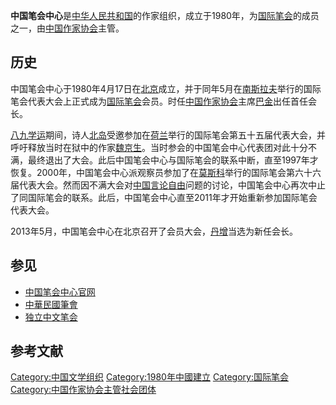 '''中国笔会中心'''是[[中华人民共和国|中华人民共和国]]的作家组织，成立于1980年，为[[国际笔会|国际笔会]]的成员之一，由[[中国作家协会|中国作家协会]]主管。

== 历史 ==
中国笔会中心于1980年4月17日在[[北京|北京]]成立，并于同年5月在[[南斯拉夫|南斯拉夫]]举行的国际笔会代表大会上正式成为[[国际笔会|国际笔会]]会员。时任[[中国作家协会|中国作家协会]]主席[[巴金|巴金]]出任首任会长。{{r|zhang}}{{r|chinawriter}}

[[八九学运|八九学运]]期间，诗人[[北岛_(诗人)|北岛]]受邀参加在[[荷兰|荷兰]]举行的国际笔会第五十五届代表大会，并呼吁释放当时在狱中的作家[[魏京生|魏京生]]。当时参会的中国笔会中心代表团对此十分不满，最终退出了大会。此后中国笔会中心与国际笔会的联系中断，直至1997年才恢复。2000年，中国笔会中心派观察员参加了在[[莫斯科|莫斯科]]举行的国际笔会第六十六届代表大会。然而因不满大会对[[中国言论自由|中国言论自由]]问题的讨论，中国笔会中心再次中止了同国际笔会的联系。此后，中国笔会中心直至2011年才开始重新参加国际笔会代表大会。{{r|zhang}}

2013年5月，中国笔会中心在北京召开了会员大会，[[丹增|丹增]]当选为新任会长。{{r|zhang}}{{r|chinawriter}}

== 参见 ==
* [http://www.chinawriter.com.cn/n1/2017/0915/c403960-29538170.html 中国笔会中心官网]{{Wayback|url=http://www.chinawriter.com.cn/n1/2017/0915/c403960-29538170.html |date=20200105100951 }}
* [[中華民國筆會|中華民國筆會]]
* [[独立中文笔会|独立中文笔会]]

== 参考文献 ==
{{reflist|refs=
<ref name=zhang>{{cite web|url=http://www.chinesepen.org/blog/archives/4955|title=张裕：独立中文笔会之源流|publisher=独立中文笔会|date=2016-02-22|accessdate=2016-02-24|archive-date=2016-09-27|archive-url=https://web.archive.org/web/20160927094803/http://www.chinesepen.org/blog/archives/4955|dead-url=no}}</ref>
<ref name=chinawriter>{{cite web|url=http://www.chinawriter.com.cn/bk/2013-05-20/69643.html|title=中国笔会中心会员大会召开|work=中国作家网|date=2013-05-20|accessdate=2016-02-24|archive-date=2020-10-03|archive-url=https://web.archive.org/web/20201003225635/http://www.chinawriter.com.cn/bk/2013-05-20/69643.html|dead-url=no}}</ref>
}}

{{DEFAULTSORT:CN}}
[[Category:中国文学组织|Category:中国文学组织]]
[[Category:1980年中國建立|Category:1980年中國建立]]
[[Category:国际笔会|Category:国际笔会]]
[[Category:中国作家协会主管社会团体|Category:中国作家协会主管社会团体]]